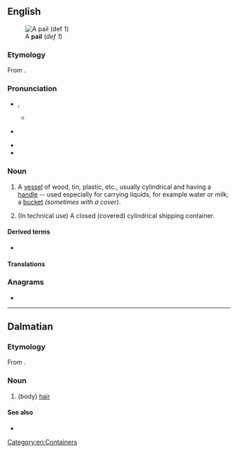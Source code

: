 {{also|päil|pa'il}}
==English==
[[Image:Bail_(PSF).png|thumb|A '''pail''' (''def 1'')]]

===Etymology===
From {{inh|en|enm|payle|t=bucket, pail, milking pail}}.

===Pronunciation===
* {{IPA|en|/peɪl/}}, {{enPR|pāl}}
** {{IPA|en|[pʰeɪ̯ɫ]|[pʰeəɫ]}}
* {{a|US}} {{audio|en|en-us-pail.ogg}}
* {{rhymes|en|eɪl|s=1}}
* {{homophones|en|pale}}

===Noun===
{{en-noun}}

# A [[vessel]] of wood, tin, plastic, etc., usually cylindrical and having a [[handle]] -- used especially for carrying liquids, for example water or milk; a [[bucket]] ''(sometimes with a cover)''.
#: {{syn|en|bucket}}
#: {{ux|en|The milkmaid carried a '''pail''' of milk in each hand.}}
# (In technical use) A closed (covered) cylindrical shipping container.

====Derived terms====
* {{l|en|pailful}}

====Translations====
{{trans-see|bucket}}

===Anagrams===
* {{anagrams|en|a=ailp|ALIP|Lipa|Pali|Piła|lipa|pali|pali-|pial|pila}}

[[Category:en:Containers]]

----

==Dalmatian==

===Etymology===
From {{inh|dlm|la|pilus}}.

===Noun===
{{head|dlm|noun|g=m}}

# (body) [[hair]]

====See also====
* {{l|dlm|capei}}